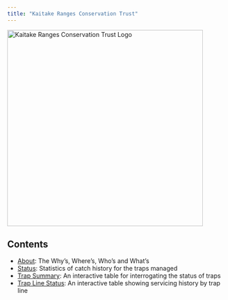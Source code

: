 ```yaml
---
title: "Kaitake Ranges Conservation Trust"
---
```


::: {.grid}

::: {.g-col-12 .g-col-lg-6}
<img src="KTrust.png" width="450px" class="rounded-image" alt="Kaitake Ranges Conservation Trust Logo" />
:::
  
::: {.g-col-12 .g-col-lg-6}

<h2 style="text-align:centre;">Contents</h2>
<ul type = "dot">
<li><a href="about.html">About</a>: The Why's, Where's, Who's and What's</li>
<li><a href="status.html">Status</a>: Statistics of catch history for the traps managed</li>
<li><a href="trapsummary.html">Trap Summary</a>: An interactive table for interrogating the status of traps</li>
<li><a href="traplinestatus.html">Trap Line Status</a>: An interactive table showing servicing history by trap line</li>
</ul>

:::
  
::: 